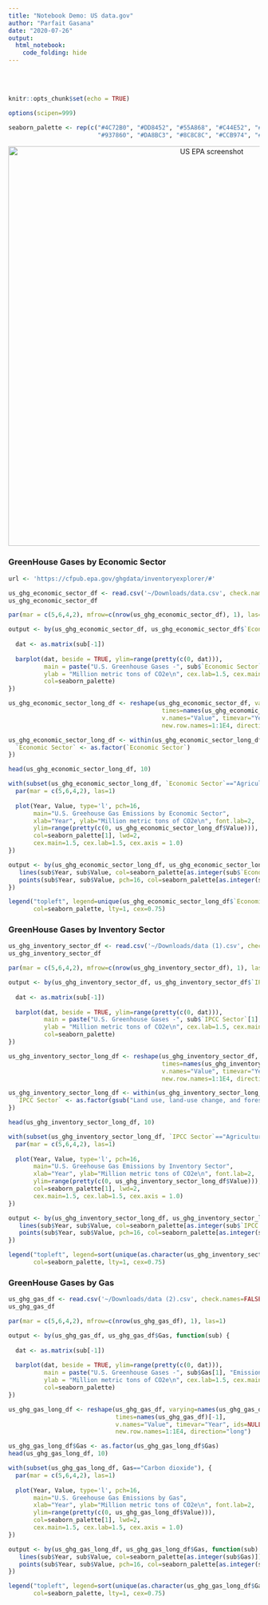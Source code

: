 ```yaml
---
title: "Notebook Demo: US data.gov"
author: "Parfait Gasana"
date: "2020-07-26"
output: 
  html_notebook:
    code_folding: hide
---
```


<style type="text/css">
.main-container {
  max-width: 1200px;
  margin-left: auto;
  margin-right: auto;
}
</style>

<br/>
<br/>

```r
knitr::opts_chunk$set(echo = TRUE)

options(scipen=999)

seaborn_palette <- rep(c("#4C72B0", "#DD8452", "#55A868", "#C44E52", "#8172B3",
                         "#937860", "#DA8BC3", "#8C8C8C", "#CCB974", "#64B5CD"), 4)
```

<div style="text-align:center"><img src="images/US_EPA_GHG_Data_Explorer.png" alt="US EPA screenshot" width=800px"/></div>

### GreenHouse Gases by Economic Sector

```r
url <- 'https://cfpub.epa.gov/ghgdata/inventoryexplorer/#'

us_ghg_economic_sector_df <- read.csv('~/Downloads/data.csv', check.names=FALSE)
us_ghg_economic_sector_df
```

```r
par(mar = c(5,6,4,2), mfrow=c(nrow(us_ghg_economic_sector_df), 1), las=1)

output <- by(us_ghg_economic_sector_df, us_ghg_economic_sector_df$`Economic Sector`, function(sub) {
  
  dat <- as.matrix(sub[-1])
  
  barplot(dat, beside = TRUE, ylim=range(pretty(c(0, dat))),
          main = paste("U.S. Greenhouse Gases -", sub$`Economic Sector`[1], "Emissions"),
          ylab = "Million metric tons of CO2e\n", cex.lab=1.5, cex.main=1.8, cex.axis=1.5,
          col=seaborn_palette)
})
```

```r
us_ghg_economic_sector_long_df <- reshape(us_ghg_economic_sector_df, varying=names(us_ghg_economic_sector_df)[-1], 
                                           times=names(us_ghg_economic_sector_df)[-1],
                                           v.names="Value", timevar="Year", ids=NULL,
                                           new.row.names=1:1E4, direction="long")

us_ghg_economic_sector_long_df <- within(us_ghg_economic_sector_long_df, {
  `Economic Sector` <- as.factor(`Economic Sector`)
})

head(us_ghg_economic_sector_long_df, 10)
```

```r

with(subset(us_ghg_economic_sector_long_df, `Economic Sector`=="Agriculture"), {
  par(mar = c(5,6,4,2), las=1)
  
  plot(Year, Value, type='l', pch=16,
       main="U.S. Greehouse Gas Emissions by Economic Sector",
       xlab="Year", ylab="Million metric tons of CO2e\n", font.lab=2,
       ylim=range(pretty(c(0, us_ghg_economic_sector_long_df$Value))),
       col=seaborn_palette[1], lwd=2, 
       cex.main=1.5, cex.lab=1.5, cex.axis = 1.0)
})

output <- by(us_ghg_economic_sector_long_df, us_ghg_economic_sector_long_df$`Economic Sector`, function(sub) {
   lines(sub$Year, sub$Value, col=seaborn_palette[as.integer(sub$`Economic Sector`)])  
   points(sub$Year, sub$Value, pch=16, col=seaborn_palette[as.integer(sub$`Economic Sector`)]) 
})

legend("topleft", legend=unique(us_ghg_economic_sector_long_df$`Economic Sector`),
       col=seaborn_palette, lty=1, cex=0.75)

```

### GreenHouse Gases by Inventory Sector

```r
us_ghg_inventory_sector_df <- read.csv('~/Downloads/data (1).csv', check.names=FALSE)
us_ghg_inventory_sector_df
```

```r
par(mar = c(5,6,4,2), mfrow=c(nrow(us_ghg_inventory_sector_df), 1), las=1)

output <- by(us_ghg_inventory_sector_df, us_ghg_inventory_sector_df$`IPCC Sector`, function(sub) {
  
  dat <- as.matrix(sub[-1])
  
  barplot(dat, beside = TRUE, ylim=range(pretty(c(0, dat))),
          main = paste("U.S. Greenhouse Gases -", sub$`IPCC Sector`[1], "Emissions"),
          ylab = "Million metric tons of CO2e\n", cex.lab=1.5, cex.main=1.8, cex.axis=1.5,
          col=seaborn_palette)
})
```
```r
us_ghg_inventory_sector_long_df <- reshape(us_ghg_inventory_sector_df, varying=names(us_ghg_inventory_sector_df)[-1], 
                                           times=names(us_ghg_inventory_sector_df)[-1],
                                           v.names="Value", timevar="Year", ids=NULL,
                                           new.row.names=1:1E4, direction="long")

us_ghg_inventory_sector_long_df <- within(us_ghg_inventory_sector_long_df, {
  `IPCC Sector` <- as.factor(gsub("Land use, land-use change, and forestry", "Land use, etc.", `IPCC Sector`))
})

head(us_ghg_inventory_sector_long_df, 10)
```

```r

with(subset(us_ghg_inventory_sector_long_df, `IPCC Sector`=="Agriculture"), {
  par(mar = c(5,6,4,2), las=1)
  
  plot(Year, Value, type='l', pch=16,
       main="U.S. Greehouse Gas Emissions by Inventory Sector",
       xlab="Year", ylab="Million metric tons of CO2e\n", font.lab=2,
       ylim=range(pretty(c(0, us_ghg_inventory_sector_long_df$Value))),
       col=seaborn_palette[1], lwd=2, 
       cex.main=1.5, cex.lab=1.5, cex.axis = 1.0)
})

output <- by(us_ghg_inventory_sector_long_df, us_ghg_inventory_sector_long_df$`IPCC Sector`, function(sub) {
   lines(sub$Year, sub$Value, col=seaborn_palette[as.integer(sub$`IPCC Sector`)])  
   points(sub$Year, sub$Value, pch=16, col=seaborn_palette[as.integer(sub$`IPCC Sector`)])  
})

legend("topleft", legend=sort(unique(as.character(us_ghg_inventory_sector_long_df$`IPCC Sector`))),
       col=seaborn_palette, lty=1, cex=0.75)

```


### GreenHouse Gases by Gas

```r
us_ghg_gas_df <- read.csv('~/Downloads/data (2).csv', check.names=FALSE)
us_ghg_gas_df 
```

```r
par(mar = c(5,6,4,2), mfrow=c(nrow(us_ghg_gas_df), 1), las=1)

output <- by(us_ghg_gas_df, us_ghg_gas_df$Gas, function(sub) {
  
  dat <- as.matrix(sub[-1])
  
  barplot(dat, beside = TRUE, ylim=range(pretty(c(0, dat))),
          main = paste("U.S. Greenhouse Gases -", sub$Gas[1], "Emissions"),
          ylab = "Million metric tons of CO2e\n", cex.lab=1.5, cex.main=1.8, cex.axis=1.5,
          col=seaborn_palette)
})
```


```r
us_ghg_gas_long_df <- reshape(us_ghg_gas_df, varying=names(us_ghg_gas_df)[-1], 
                              times=names(us_ghg_gas_df)[-1],
                              v.names="Value", timevar="Year", ids=NULL,
                              new.row.names=1:1E4, direction="long")

us_ghg_gas_long_df$Gas <- as.factor(us_ghg_gas_long_df$Gas)
head(us_ghg_gas_long_df, 10)
```

```r

with(subset(us_ghg_gas_long_df, Gas=="Carbon dioxide"), {
  par(mar = c(5,6,4,2), las=1)
  
  plot(Year, Value, type='l', pch=16,
       main="U.S. Greehouse Gas Emissions by Gas",
       xlab="Year", ylab="Million metric tons of CO2e\n", font.lab=2,
       ylim=range(pretty(c(0, us_ghg_gas_long_df$Value))),
       col=seaborn_palette[1], lwd=2, 
       cex.main=1.5, cex.lab=1.5, cex.axis = 1.0)
})

output <- by(us_ghg_gas_long_df, us_ghg_gas_long_df$Gas, function(sub) {
   lines(sub$Year, sub$Value, col=seaborn_palette[as.integer(sub$Gas)])  
   points(sub$Year, sub$Value, pch=16, col=seaborn_palette[as.integer(sub$Gas)])  
})

legend("topleft", legend=sort(unique(as.character(us_ghg_gas_long_df$Gas))),
       col=seaborn_palette, lty=1, cex=0.75)
```


<br/>
<br/>
<br/>

